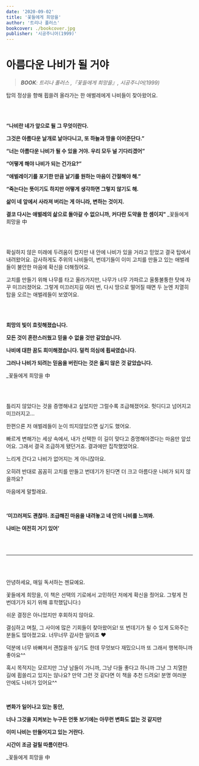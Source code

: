 ```yaml
---
date: '2020-09-02'
title: '꽃들에게 희망을'
author: '트리나 폴러스'
bookcover: ./bookcover.jpg
publisher: '시공주니어(1999)'
---
```

# 아름다운 나비가 될 거야 

> _**BOOK**: 트리나 폴러스 ,『꽃들에게 희망을』, 시공주니어(1999)_

탑의 정상을 향해 휩쓸려 올라가는 한 애벌레에게 나비들이 찾아왔어요.

<br/>
<br/>
<p align="center"><b>

“나비란 네가 앞으로 될 그 무엇이란다. 

그것은 아름다운 날개로 날아다니고, 또 하늘과 땅을 이어준단다.”

“너는 아름다운 나비가 될 수 있을 거야. 우리 모두 널 기다리겠어”

“어떻게 해야 나비가 되는 건가요?”


“애벌레이기를 포기한 만큼 날기를 원하는 마음이 간절해야 해.”

“죽는다는 뜻이기도 하지만 어떻게 생각하면 그렇지 않기도 해. 

삶이 네 앞에서 사라져 버리는 게 아니라, 변하는 것이지. 

결코 다시는 애벌레의 삶으로 돌아갈 수 없으니까, 커다란 도약을 한 셈이지"
</b>
_꽃들에게 희망을 中
</p>
<br/>
<br/>

확실하지 않은 미래에 두려움이 컸지만
내 안에 나비가 있을 거라고 믿었고 결국 탑에서 내려왔어요.
감사하게도 주위의 나비들이, 번데기들이 이미 고치를 만들고 있는 애벌레들이
불안한 마음에 확신을 더해줬어요.

고치를 만들기 위해 나무를 타고 올라가지만, 나무가 너무 가파르고 울퉁불퉁한 탓에 자꾸 미끄러졌어요.
그렇게 미끄러지길 여러 번, 다시 땅으로 떨어질 때면 두 눈엔 치열히 탑을 오르는 애벌레들이 보였어요.

<br/>
<br/>
<p align="center"><b>

희망의 빛이 흐릿해졌습니다. 

모든 것이 혼란스러웠고 믿을 수 없을 것만 같았습니다.

나비에 대한 꿈도 희미해졌습니다. 덜컥 의심에 휩싸였습니다. 

그러나 나비가 되려는 믿음을 버린다는 것은 옳지 않은 것 같았습니다.

</b>

_꽃들에게 희망을 中

</p>
<br/>
<br/>


틀리지 않았다는 것을 증명해내고 싶었지만 그럴수록 조급해졌어요.
헛디디고 넘어지고 미끄러지고…

한편으론 저 애벌레들이 눈이 띄지않았으면 싶기도 했어요.

빠르게 변해가는 세상 속에서, 내가 선택한 이 길이 맞다고 증명해야겠다는 마음만 앞섰어요. 
그래서 결국 조급하게 됐던거죠. 결과에만 집착했었어요.

느리게 간다고 나비가 없어지는 게 아니잖아요.

오히려 반대로 꼼꼼히 고치를 만들고 번데기가 된다면 더 크고 아름다운 나비가 되지 않을까요?

마음에게 말할래요.

<br/>
<p align="center"><b>

‘미끄러져도 괜찮아. 조급해진 마음을 내려놓고 네 안의 나비를 느껴봐. 

나비는 여전히 거기 있어’

</b></p>
<br/>
<br/>

---
<br/>
<br/>

안녕하세요, 매일 독서하는 젠묘예요.

꽃들에게 희망을, 이 책은 선택의 기로에서 고민하던 저에게 확신을 줬어요. 그렇게 전 번데기가 되기 위해 휴학했답니다:)​

쉬운 결정은 아니었지만 후회하지 않아요.

결심하고 며칠, 그 사이에 많은 기회들이 찾아왔어요! 또 번데기가 될 수 있게 도와주는 분들도 많아졌고요.
너무너무 감사한 일이죠 ♥

덕분에 너무 바빠져서 괜찮을까 싶기도 한데 무엇보다 재밌으니까 또 그래서 행복하니까 좋아요^^

혹시 목적지는 모르지만 그냥 남들이 가니까, 그냥 다들 좋다고 하니까 그냥 그 치열한 길에 휩쓸리고 있지는 않나요? 만약 그런 것 같다면 이 책을 추천 드려요!
분명 여러분 안에도 나비가 있어요^^

<br/>
<p align="center"><b>

변화가 일어나고 있는 동안, 

너나 그것을 지켜보는 누구든 언뜻 보기에는 아무런 변화도 없는 것 같지만

이미 나비는 만들어지고 있는 거란다.

시간이 조금 걸릴 따름이란다.

</b>

_꽃들에게 희망을 中

</p>